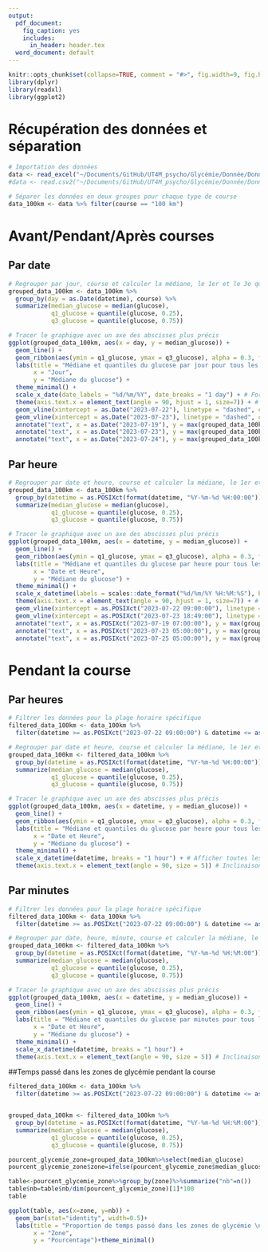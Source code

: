 ```yaml
---
output:
  pdf_document:
    fig_caption: yes
    includes:
      in_header: header.tex
  word_document: default
---
```


```r
knitr::opts_chunk$set(collapse=TRUE, comment = "#>", fig.width=9, fig.height=6, eval=TRUE, echo = FALSE, results="verbatim", warning=FALSE)
library(dplyr)
library(readxl)
library(ggplot2)
```

\newpage
\tableofcontents
\newpage

# Récupération des données et séparation

```r
# Importation des données
data <- read_excel("~/Documents/GitHub/UT4M_psycho/Glycémie/Donnée/Données_Glycémie/data_glucoseV1.xlsx")
#data <- read.csv2("~/Documents/GitHub/UT4M_psycho/Glycémie/Donnée/Données_Glycémie/data_glucoseV1.csv")

# Séparer les données en deux groupes pour chaque type de course
data_100km <- data %>% filter(course == "100 km")
```

# Avant/Pendant/Après courses 

## Par date
```r
# Regrouper par jour, course et calculer la médiane, le 1er et le 3e quantile du glucose
grouped_data_100km <- data_100km %>%
  group_by(day = as.Date(datetime), course) %>%
  summarize(median_glucose = median(glucose),
            q1_glucose = quantile(glucose, 0.25),
            q3_glucose = quantile(glucose, 0.75))

# Tracer le graphique avec un axe des abscisses plus précis
ggplot(grouped_data_100km, aes(x = day, y = median_glucose)) +
  geom_line() +
  geom_ribbon(aes(ymin = q1_glucose, ymax = q3_glucose), alpha = 0.3, fill = "blue") +
  labs(title = "Médiane et quantiles du glucose par jour pour tous les \nparticipants de la course 100 km",
       x = "Jour",
       y = "Médiane du glucose") +
  theme_minimal() +
  scale_x_date(date_labels = "%d/%m/%Y", date_breaks = "1 day") + # Format de l'axe des abscisses
  theme(axis.text.x = element_text(angle = 90, hjust = 1, size=7)) + # Inclinaison des étiquettes
  geom_vline(xintercept = as.Date("2023-07-22"), linetype = "dashed", color = "red") +
  geom_vline(xintercept = as.Date("2023-07-23"), linetype = "dashed", color = "red")+
  annotate("text", x = as.Date("2023-07-19"), y = max(grouped_data_100km$median_glucose) + 10, label = "Avant la course", vjust = 1, hjust = 1, color = "black") +
  annotate("text", x = as.Date("2023-07-23"), y = max(grouped_data_100km$median_glucose) + 12, label = "Pendant \n la \n course", vjust = 1, hjust = 0.5, color = "red") +
  annotate("text", x = as.Date("2023-07-24"), y = max(grouped_data_100km$median_glucose) + 10, label = "Après la course", vjust = 1, hjust = -0.5, color = "black")
```
## Par heure

```r
# Regrouper par date et heure, course et calculer la médiane, le 1er et le 3e quantile du glucose
grouped_data_100km <- data_100km %>%
  group_by(datetime = as.POSIXct(format(datetime, "%Y-%m-%d %H:00:00")), course) %>%
  summarize(median_glucose = median(glucose),
            q1_glucose = quantile(glucose, 0.25),
            q3_glucose = quantile(glucose, 0.75))

# Tracer le graphique avec un axe des abscisses plus précis
ggplot(grouped_data_100km, aes(x = datetime, y = median_glucose)) +
  geom_line() +
  geom_ribbon(aes(ymin = q1_glucose, ymax = q3_glucose), alpha = 0.3, fill = "blue") +
  labs(title = "Médiane et quantiles du glucose par heure pour tous les \nparticipants de la course 100 km",
       x = "Date et Heure",
       y = "Médiane du glucose") +
  theme_minimal() +
  scale_x_datetime(labels = scales::date_format("%d/%m/%Y %H:%M:%S"), breaks = "1 day") + # Format de l'axe des abscisses (on ne peut pas mettre par heure car ilisible)
  theme(axis.text.x = element_text(angle = 90, hjust = 1, size=7)) + # Inclinaison des étiquettes
  geom_vline(xintercept = as.POSIXct("2023-07-22 09:00:00"), linetype = "dashed", color = "red") +
  geom_vline(xintercept = as.POSIXct("2023-07-23 18:49:00"), linetype = "dashed", color = "red") +
  annotate("text", x = as.POSIXct("2023-07-19 07:00:00"), y = max(grouped_data_100km$median_glucose) + 10, label = "Avant la course", vjust = 1, hjust = 1, color = "black") +
  annotate("text", x = as.POSIXct("2023-07-23 05:00:00"), y = max(grouped_data_100km$median_glucose) + 12, label = "Pendant \n la \n course", vjust = 1, hjust = 0.5, color = "red") +
  annotate("text", x = as.POSIXct("2023-07-25 05:00:00"), y = max(grouped_data_100km$median_glucose) + 10, label = "Après la course", vjust = 1, hjust = -0.5, color = "black")
```
# Pendant la course
## Par heures
```r
# Filtrer les données pour la plage horaire spécifique
filtered_data_100km <- data_100km %>%
  filter(datetime >= as.POSIXct("2023-07-22 09:00:00") & datetime <= as.POSIXct("2023-07-23 18:49:00"))

# Regrouper par date et heure, course et calculer la médiane, le 1er et le 3e quantile du glucose
grouped_data_100km <- filtered_data_100km %>%
  group_by(datetime = as.POSIXct(format(datetime, "%Y-%m-%d %H:00:00")), course) %>%
  summarize(median_glucose = median(glucose),
            q1_glucose = quantile(glucose, 0.25),
            q3_glucose = quantile(glucose, 0.75))

# Tracer le graphique avec un axe des abscisses plus précis
ggplot(grouped_data_100km, aes(x = datetime, y = median_glucose)) +
  geom_line() +
  geom_ribbon(aes(ymin = q1_glucose, ymax = q3_glucose), alpha = 0.3, fill = "blue") +
  labs(title = "Médiane et quantiles du glucose par heure pour tous les \nparticipants pendant la course 100 km",
       x = "Date et Heure",
       y = "Médiane du glucose") +
  theme_minimal() +
  scale_x_datetime(datetime, breaks = "1 hour") + # Afficher toutes les heures
  theme(axis.text.x = element_text(angle = 90, size = 5)) # Inclinaison des étiquettes et taille du texte
```

## Par minutes
```r
# Filtrer les données pour la plage horaire spécifique
filtered_data_100km <- data_100km %>%
  filter(datetime >= as.POSIXct("2023-07-22 09:00:00") & datetime <= as.POSIXct("2023-07-23 18:49:00"))

# Regrouper par date, heure, minute, course et calculer la médiane, le 1er et le 3e quantile du glucose
grouped_data_100km <- filtered_data_100km %>%
  group_by(datetime = as.POSIXct(format(datetime, "%Y-%m-%d %H:%M:00")), course) %>%
  summarize(median_glucose = median(glucose),
            q1_glucose = quantile(glucose, 0.25),
            q3_glucose = quantile(glucose, 0.75))

# Tracer le graphique avec un axe des abscisses plus précis
ggplot(grouped_data_100km, aes(x = datetime, y = median_glucose)) +
  geom_line() +
  geom_ribbon(aes(ymin = q1_glucose, ymax = q3_glucose), alpha = 0.3, fill = "blue") +
  labs(title = "Médiane et quantiles du glucose par minutes pour tous les \n participants pendant la course 100 km",
       x = "Date et Heure",
       y = "Médiane du glucose") +
  theme_minimal() +
  scale_x_datetime(datetime, breaks = "1 hour") + 
  theme(axis.text.x = element_text(angle = 90, size = 5)) # Inclinaison des étiquettes et taille du texte
```

##Temps passé dans les zones de glycémie pendant la course
```r
filtered_data_100km <- data_100km %>%
  filter(datetime >= as.POSIXct("2023-07-22 09:00:00") & datetime <= as.POSIXct("2023-07-23 18:49:00"))


grouped_data_100km <- filtered_data_100km %>%
  group_by(datetime = as.POSIXct(format(datetime, "%Y-%m-%d %H:%M:00")), course) %>%
  summarize(median_glucose = median(glucose),
            q1_glucose = quantile(glucose, 0.25),
            q3_glucose = quantile(glucose, 0.75))

pourcent_glycemie_zone=grouped_data_100km%>%select(median_glucose)
pourcent_glycemie_zone$zone=ifelse(pourcent_glycemie_zone$median_glucose>140,"Hyperglycémie",ifelse(pourcent_glycemie_zone$median_glucose<90,"Hypoglycémie","Normal"))

table<-pourcent_glycemie_zone%>%group_by(zone)%>%summarize("nb"=n())
table$nb=table$nb/dim(pourcent_glycemie_zone)[1]*100
table

ggplot(table, aes(x=zone, y=nb)) +
  geom_bar(stat="identity", width=0.5)+
  labs(title = "Proportion de temps passé dans les zones de glycémie \n pendant la course sur le 100km",
       x = "Zone",
       y = "Pourcentage")+theme_minimal() 

```

